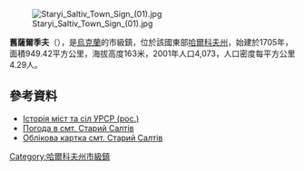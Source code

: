 {{no footnotes|time=2015-09-15T08:15:49+00:00}}
[[Image:Staryi_Saltiv_Town_Sign_(01).jpg|thumb]]

'''舊薩爾季夫'''（{{lang-uk|Старий Салтів}}），是[[烏克蘭|烏克蘭]]的市級鎮，位於該國東部[[哈爾科夫州|哈爾科夫州]]，始建於1705年，面積949.42平方公里，海拔高度163米，2001年人口4,073，人口密度每平方公里4.29人。

{{coord|50|4|52|N|36|47|35|E|scale:30000|display=title}}

==參考資料==
* [https://web.archive.org/web/20161220110147/http://www.igsu.org.ua/Harkovskja.obl/Volczanskij.rajon/Staryj_Saltov.html Історія міст та сіл УРСР (рос.)]
* [http://weather.in.ua/ua/har'kovskaja/24956 Погода в смт. Старий Салтів] {{Wayback|url=http://weather.in.ua/ua/har%27kovskaja/24956 |date=20200805225912 }}
* [http://gska2.rada.gov.ua/pls/z7502/A005?rdat1=22.08.2008&rf7571=32822 Облікова картка смт. Старий Салтів]{{dead link|date=2018年4月 |bot=InternetArchiveBot |fix-attempted=yes }}

{{DEFAULTSORT:Старий Салтів}}
[[Category:哈爾科夫州市級鎮|Category:哈爾科夫州市級鎮]]


{{Kharkiv-geo-stub}}